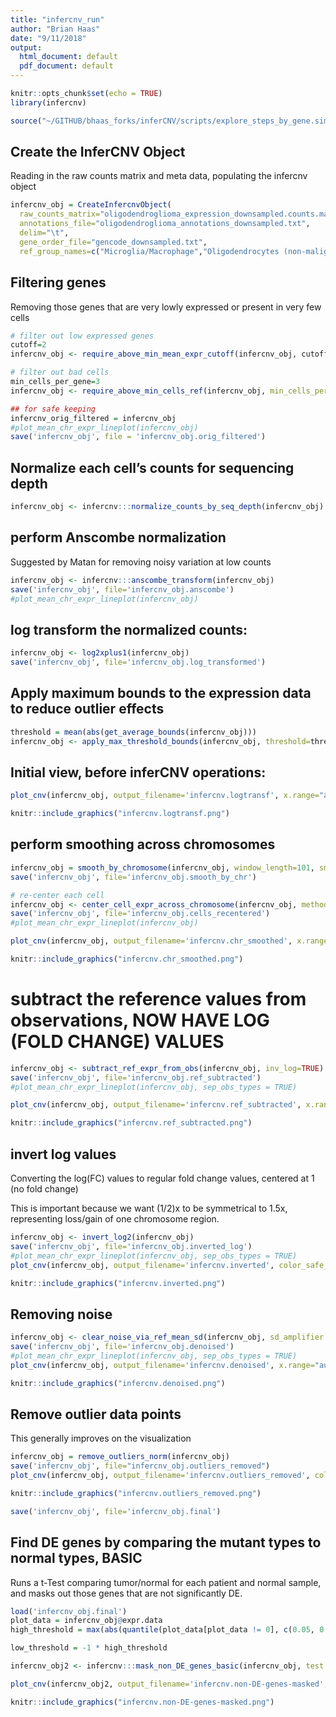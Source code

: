 ```yaml
---
title: "infercnv_run"
author: "Brian Haas"
date: "9/11/2018"
output:
  html_document: default
  pdf_document: default
---
```


```r
knitr::opts_chunk$set(echo = TRUE)
library(infercnv)

source("~/GITHUB/bhaas_forks/inferCNV/scripts/explore_steps_by_gene.simple.R")


```

## Create the InferCNV Object

Reading in the raw counts matrix and meta data, populating the infercnv object

```r
infercnv_obj = CreateInfercnvObject(
  raw_counts_matrix="oligodendroglioma_expression_downsampled.counts.matrix",
  annotations_file="oligodendroglioma_annotations_downsampled.txt",
  delim="\t",
  gene_order_file="gencode_downsampled.txt",
  ref_group_names=c("Microglia/Macrophage","Oligodendrocytes (non-malignant)"))

```


## Filtering genes

Removing those genes that are very lowly expressed or present in very few cells


```r
# filter out low expressed genes
cutoff=2
infercnv_obj <- require_above_min_mean_expr_cutoff(infercnv_obj, cutoff)

# filter out bad cells
min_cells_per_gene=3
infercnv_obj <- require_above_min_cells_ref(infercnv_obj, min_cells_per_gene=min_cells_per_gene)

## for safe keeping
infercnv_orig_filtered = infercnv_obj
#plot_mean_chr_expr_lineplot(infercnv_obj)
save('infercnv_obj', file = 'infercnv_obj.orig_filtered')

```


## Normalize each cell's counts for sequencing depth

```r
infercnv_obj <- infercnv:::normalize_counts_by_seq_depth(infercnv_obj)
```


## perform Anscombe normalization

Suggested by Matan for removing noisy variation at low counts

```r
infercnv_obj <- infercnv:::anscombe_transform(infercnv_obj)
save('infercnv_obj', file='infercnv_obj.anscombe')
#plot_mean_chr_expr_lineplot(infercnv_obj)

```


## log transform the normalized counts:

```r
infercnv_obj <- log2xplus1(infercnv_obj)
save('infercnv_obj', file='infercnv_obj.log_transformed')
```

## Apply maximum bounds to the expression data to reduce outlier effects
```r
threshold = mean(abs(get_average_bounds(infercnv_obj)))
infercnv_obj <- apply_max_threshold_bounds(infercnv_obj, threshold=threshold)
```

## Initial view, before inferCNV operations:

```r
plot_cnv(infercnv_obj, output_filename='infercnv.logtransf', x.range="auto", title = "Before InferCNV (filtered & log2 transformed)", color_safe_pal = FALSE, x.center = mean(infercnv_obj@expr.data))
```


```r
knitr::include_graphics("infercnv.logtransf.png")
```



## perform smoothing across chromosomes

```r
infercnv_obj = smooth_by_chromosome(infercnv_obj, window_length=101, smooth_ends=TRUE)
save('infercnv_obj', file='infercnv_obj.smooth_by_chr')

# re-center each cell
infercnv_obj <- center_cell_expr_across_chromosome(infercnv_obj, method = "median")
save('infercnv_obj', file='infercnv_obj.cells_recentered')
#plot_mean_chr_expr_lineplot(infercnv_obj)

plot_cnv(infercnv_obj, output_filename='infercnv.chr_smoothed', x.range="auto", title = "chr smoothed and recentered", color_safe_pal = FALSE)
```


```r
knitr::include_graphics("infercnv.chr_smoothed.png")
```



# subtract the reference values from observations, NOW HAVE LOG (FOLD CHANGE) VALUES

```r
infercnv_obj <- subtract_ref_expr_from_obs(infercnv_obj, inv_log=TRUE)
save('infercnv_obj', file='infercnv_obj.ref_subtracted')
#plot_mean_chr_expr_lineplot(infercnv_obj, sep_obs_types = TRUE)
```

```r
plot_cnv(infercnv_obj, output_filename='infercnv.ref_subtracted', x.range="auto", title="ref subtracted", color_safe_pal = FALSE)
```

```r
knitr::include_graphics("infercnv.ref_subtracted.png")
```




## invert log values

Converting the log(FC) values to regular fold change values, centered at 1 (no fold change)

This is important because we want (1/2)x to be symmetrical to 1.5x, representing loss/gain of one chromosome region.

```r

infercnv_obj <- invert_log2(infercnv_obj)
save('infercnv_obj', file='infercnv_obj.inverted_log')
#plot_mean_chr_expr_lineplot(infercnv_obj, sep_obs_types = TRUE)
plot_cnv(infercnv_obj, output_filename='infercnv.inverted', color_safe_pal = FALSE, x.range="auto", x.center=1, title = "inverted log FC to FC")


```


```r
knitr::include_graphics("infercnv.inverted.png")
```


## Removing noise

```r
infercnv_obj <- clear_noise_via_ref_mean_sd(infercnv_obj, sd_amplifier = 1.5)
save('infercnv_obj', file='infercnv_obj.denoised')
#plot_mean_chr_expr_lineplot(infercnv_obj, sep_obs_types = TRUE)
plot_cnv(infercnv_obj, output_filename='infercnv.denoised', x.range="auto", x.center=1, title="denoised", color_safe_pal = FALSE)
```

```r
knitr::include_graphics("infercnv.denoised.png")
```

## Remove outlier data points

This generally improves on the visualization

```r
infercnv_obj = remove_outliers_norm(infercnv_obj)
save('infercnv_obj', file="infercnv_obj.outliers_removed")
plot_cnv(infercnv_obj, output_filename='infercnv.outliers_removed', color_safe_pal = FALSE, x.range="auto", x.center=1, title = "outliers removed")
```


```r
knitr::include_graphics("infercnv.outliers_removed.png")
```

```r
save('infercnv_obj', file='infercnv_obj.final')
```

## Find DE genes by comparing the mutant types to normal types, BASIC

Runs a t-Test comparing tumor/normal for each patient and normal sample, and masks out those genes that are not significantly DE.

```r

load('infercnv_obj.final')
plot_data = infercnv_obj@expr.data
high_threshold = max(abs(quantile(plot_data[plot_data != 0], c(0.05, 0.95))))  

low_threshold = -1 * high_threshold 

infercnv_obj2 <- infercnv:::mask_non_DE_genes_basic(infercnv_obj, test.use = 't', center_val=1)

```


```r

plot_cnv(infercnv_obj2, output_filename='infercnv.non-DE-genes-masked', color_safe_pal = FALSE, x.range=c(low_threshold, high_threshold), x.center=1, title = "non-DE-genes-masked")

```


```r
knitr::include_graphics("infercnv.non-DE-genes-masked.png")

```